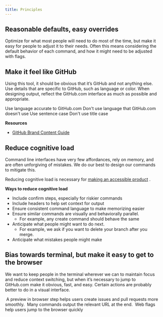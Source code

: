```yaml
---
title: Principles
---
```




## Reasonable defaults, easy overrides
Optimize for what most people will need to do most of the time, but make it easy for people to adjust it to their needs. Often this means considering the default behavior of each command, and how it might need to be adjusted with flags.


## Make it feel like GitHub
Using this tool, it should be obvious that it’s GitHub and not anything else. Use details that are specific to GitHub, such as language or color. When designing output, reflect the GitHub.com interface as much as possible and appropriate.


<DoDontContainer>
  <Do src={Principle205}>
    Use language accurate to GitHub.com
  </Do>
  <Dont src={Principle202}>
    Don't use language that GitHub.com doesn't use
  </Dont>
</DoDontContainer>

<DoDontContainer>
  <Do src={Principle204}>
    Use sentence case
  </Do>
  <Dont src={Principle201}>
    Don't use title case
  </Dont>
</DoDontContainer>

**Resources**
- [GitHub Brand Content Guide](https://brand.github.com/content/)


## Reduce cognitive load
Command line interfaces have very few affordances, rely on memory, and are often unforgiving of mistakes. We do our best to design our commands to mitigate this.

Reducing cognitive load is necessary for  [making an accessible product](https://www.w3.org/TR/coga-usable/#summary) .

**Ways to reduce cognitive load**
* Include confirm steps, especially for riskier commands
* Include headers to help set context for output
* Ensure consistent command language to make memorizing easier
* Ensure similar commands are visually and behaviorally parallel.
	* For example, any create command should behave the same
* Anticipate what people might want to do next.
	* For example, we ask if you want to delete your branch after you merge.
* Anticipate what mistakes people might make


## Bias towards terminal, but make it easy to get to the browser
We want to keep people in the terminal wherever we can to maintain focus and reduce context switching, but when it’s necessary to jump to GitHub.com make it obvious, fast, and easy. Certain actions are probably better to do in a visual interface.

<img src={Principle401} alt="" />
<Caption>A preview in browser step helps users create issues and pull requests more smoothly.</Caption>

<img src={Principle402} alt="" />
<Caption>Many commands output the relevant URL at the end.</Caption>

<img src={Principle403} alt="" />
<Caption>Web flags help users jump to the browser quickly</Caption>

